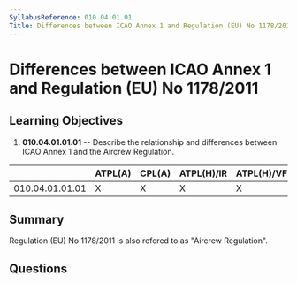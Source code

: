 ```yaml
---
SyllabusReference: 010.04.01.01
Title: Differences between ICAO Annex 1 and Regulation (EU) No 1178/2011
---
```


# Differences between ICAO Annex 1 and Regulation (EU) No 1178/2011

## Learning Objectives

1.  **010.04.01.01.01** -- Describe the relationship and differences between ICAO
    Annex 1 and the Aircrew Regulation.

|                 | ATPL(A) | CPL(A) | ATPL(H)/IR | ATPL(H)/VFR | CPL(H) | IR | CBIR(A) |
| --------------- | ------- | ------ | ---------- | ----------- | ------ | -- | ------- |
| 010.04.01.01.01 | X       | X      | X          | X           | X      | X  |         |

## Summary

Regulation (EU) No 1178/2011 is also refered to as "Aircrew Regulation".

## Questions
